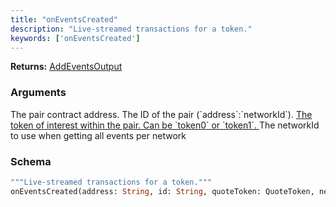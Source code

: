 ```yaml
---
title: "onEventsCreated"
description: "Live-streamed transactions for a token."
keywords: ['onEventsCreated']
---
```


**Returns:** [AddEventsOutput](/api-reference/types/addeventsoutput)

### Arguments

<ResponseField name="address" type="String">
  The pair contract address.
</ResponseField>

<ResponseField name="id" type="String">
  The ID of the pair (`address`:`networkId`).
</ResponseField>

<a href="/api-reference/types/quotetoken">
  <ResponseField name="quoteToken" type="QuoteToken">
    The token of interest within the pair. Can be `token0` or `token1`.
  </ResponseField>
</a>

<ResponseField name="networkId" type="Int">
  The networkId to use when getting all events per network
</ResponseField>

### Schema


```graphql 
"""Live-streamed transactions for a token."""
onEventsCreated(address: String, id: String, quoteToken: QuoteToken, networkId: Int): AddEventsOutput
```
